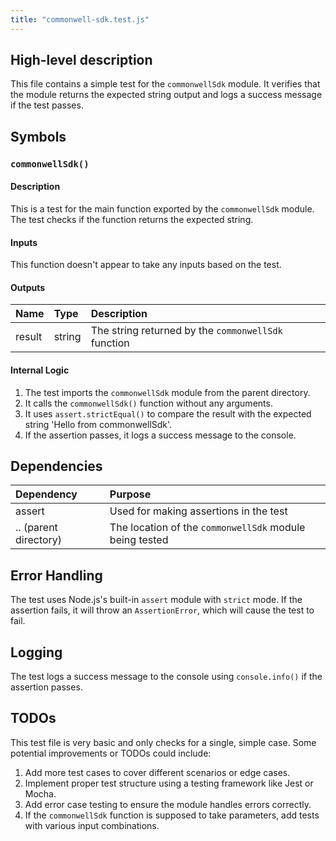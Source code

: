 ```yaml
---
title: "commonwell-sdk.test.js"
---
```


## High-level description
This file contains a simple test for the `commonwellSdk` module. It verifies that the module returns the expected string output and logs a success message if the test passes.

## Symbols

### `commonwellSdk()`
#### Description
This is a test for the main function exported by the `commonwellSdk` module. The test checks if the function returns the expected string.

#### Inputs
This function doesn't appear to take any inputs based on the test.

#### Outputs
| Name | Type | Description |
|:-----|:-----|:------------|
| result | string | The string returned by the `commonwellSdk` function |

#### Internal Logic
1. The test imports the `commonwellSdk` module from the parent directory.
2. It calls the `commonwellSdk()` function without any arguments.
3. It uses `assert.strictEqual()` to compare the result with the expected string 'Hello from commonwellSdk'.
4. If the assertion passes, it logs a success message to the console.

## Dependencies
| Dependency | Purpose |
|:-----------|:--------|
| assert | Used for making assertions in the test |
| .. (parent directory) | The location of the `commonwellSdk` module being tested |

## Error Handling
The test uses Node.js's built-in `assert` module with `strict` mode. If the assertion fails, it will throw an `AssertionError`, which will cause the test to fail.

## Logging
The test logs a success message to the console using `console.info()` if the assertion passes.

## TODOs
This test file is very basic and only checks for a single, simple case. Some potential improvements or TODOs could include:
1. Add more test cases to cover different scenarios or edge cases.
2. Implement proper test structure using a testing framework like Jest or Mocha.
3. Add error case testing to ensure the module handles errors correctly.
4. If the `commonwellSdk` function is supposed to take parameters, add tests with various input combinations.